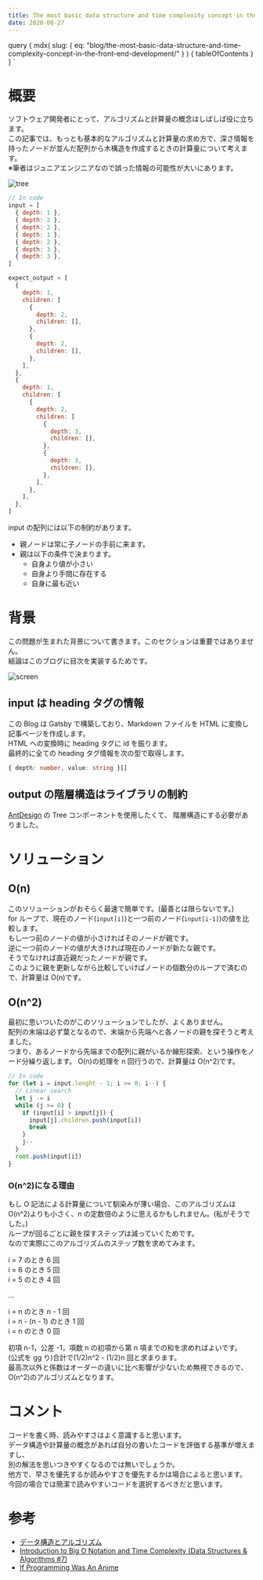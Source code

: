 ```yaml
---
title: The most basic data structure and time complexity concept in the front-end development
date: 2020-06-27
---
```




  query {
    mdx(
      slug: {
        eq: "blog/the-most-basic-data-structure-and-time-complexity-concept-in-the-front-end-development/"
      }
    ) {
      tableOfContents
    }
  }
`


# 概要

ソフトウェア開発者にとって、アルゴリズムと計算量の概念はしばしば役に立ちます。  
この記事では、もっとも基本的なアルゴリズムと計算量の求め方で、深さ情報を持ったノードが並んだ配列から木構造を作成するときの計算量について考えます。  
※筆者はジュニアエンジニアなので誤った情報の可能性が大いにあります。

![tree](tree-diagram.png)

```javascript
// In code
input = [
  { depth: 1 },
  { depth: 2 },
  { depth: 2 },
  { depth: 1 },
  { depth: 2 },
  { depth: 3 },
  { depth: 3 },
]

expect_output = [
  {
    depth: 1,
    children: [
      {
        depth: 2,
        children: [],
      },
      {
        depth: 2,
        children: [],
      },
    ],
  },
  {
    depth: 1,
    children: [
      {
        depth: 2,
        children: [
          {
            depth: 3,
            children: [],
          },
          {
            depth: 3,
            children: [],
          },
        ],
      },
    ],
  },
]
```

input の配列には以下の制約があります。

- 親ノードは常に子ノードの手前に来ます。
- 親は以下の条件で決まります。
  - 自身より値が小さい
  - 自身より手間に存在する
  - 自身に最も近い

# 背景

この問題が生まれた背景について書きます。このセクションは重要ではありません。  
結論はこのブログに目次を実装するためです。

![screen](./screen.png)

## input は heading タグの情報

この Blog は Gatsby で構築しており、Markdown ファイルを HTML に変換し記事ページを作成します。  
HTML への変換時に heading タグに id を振ります。  
最終的に全ての heading タグ情報を次の型で取得します。

```typescript
{ depth: number, value: string }[]
```

## output の階層構造はライブラリの制約

[AntDesign](https://ant.design/components/tree/) の Tree コンポーネントを使用したくて、
階層構造にする必要がありました。

# ソリューション

## O(n)

このソリューションがおそらく最速で簡単です。(最善とは限らないです。)  
for ループで、現在のノード(`input[i]`)と一つ前のノード(`input[i-1]`)の値を比較します。  
もし一つ前のノードの値が小さければそのノードが親です。  
逆に一つ前のノードの値が大きければ現在のノードが新たな親です。  
そうでなければ直近親だったノードが親です。  
このように親を更新しながら比較していけばノードの個数分のループで済むので、計算量は O(n)です。

## O(n^2)

最初に思いついたのがこのソリューションでしたが、よくありません。  
配列の末端は必ず葉となるので、末端から先端へと各ノードの親を探そうと考えました。  
つまり、あるノードから先端までの配列に親がいるか線形探索、という操作をノード分繰り返します。
O(n)の処理を n 回行うので、計算量は O(n^2)です。

```javascript
// In code
for (let i = input.lenght - 1; i >= 0; i--) {
  // Linear search
  let j -= i
  while (j >= 0) {
    if (input[i] > input[j]) {
      input[j].children.push(input[i])
      break
    }
    j--
  }
  root.push(input[i])
}
```

### O(n^2)になる理由

もし O 記法による計算量について馴染みが薄い場合、このアルゴリズムは O(n^2)よりも小さく、n の定数倍のように思えるかもしれません。(私がそうでした。)  
ループが回るごとに親を探すステップは減っていくためです。  
なので実際にこのアルゴリズムのステップ数を求めてみます。

i = 7 のとき 6 回  
i = 6 のとき 5 回  
i = 5 のとき 4 回

...

i = n のとき n - 1 回  
i = n - (n - 1) のとき 1 回  
i = n のとき 0 回

初項 n-1，公差 -1，項数 n の初項から第 n 項までの和を求めればよいです。  
(公式を gg り)合計で(1/2)n^2 - (1/2)n 回と求まります。  
最高次以外と係数はオーダーの違いに比べ影響が少ないため無視できるので、O(n^2)のアルゴリズムとなります。

# コメント

コードを書く時、読みやすさはよく意識すると思います。  
データ構造や計算量の概念があれば自分の書いたコードを評価する基準が増えますし、  
別の解法を思いつきやすくなるのでは無いでしょうか。  
他方で、早さを優先するか読みやすさを優先するかは場合によると思います。  
今回の場合では簡潔で読みやすいコードを選択するべきだと思います。

# 参考

- [データ構造とアルゴリズム](https://www.amazon.co.jp/dp/4901683497)
- [Introduction to Big O Notation and Time Complexity (Data Structures & Algorithms #7)
  ](https://www.youtube.com/watch?v=D6xkbGLQesk)
- [If Programming Was An Anime
  ](https://www.youtube.com/watch?v=pKO9UjSeLew)

